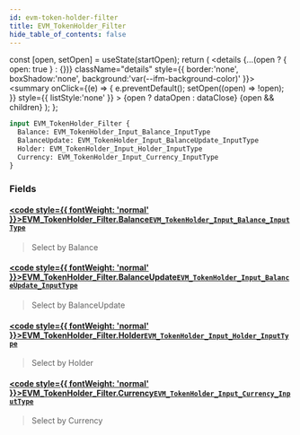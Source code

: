 ```yaml
---
id: evm-token-holder-filter
title: EVM_TokenHolder_Filter
hide_table_of_contents: false
---
```







  const [open, setOpen] = useState(startOpen);
  return (
    <details {...(open ? { open: true } : {})} className="details" style={{ border:'none', boxShadow:'none', background:'var(--ifm-background-color)' }}>
      <summary
        onClick={(e) => {
          e.preventDefault();
          setOpen((open) => !open);
        }}
        style={{ listStyle:'none' }}
      >
      {open ? dataOpen : dataClose}
      </summary>
      {open && children}
    </details>
  );
};













```graphql
input EVM_TokenHolder_Filter {
  Balance: EVM_TokenHolder_Input_Balance_InputType
  BalanceUpdate: EVM_TokenHolder_Input_BalanceUpdate_InputType
  Holder: EVM_TokenHolder_Input_Holder_InputType
  Currency: EVM_TokenHolder_Input_Currency_InputType
}
```




### Fields

#### [<code style={{ fontWeight: 'normal' }}>EVM_TokenHolder_Filter.<b>Balance</b></code>](#)<Bullet />[`EVM_TokenHolder_Input_Balance_InputType`](/docs/graphql-reference/inputs/evm-token-holder-input-balance-input-type) <Badge class="badge badge--secondary" text="input"/> 
> 
> 
> Select by Balance
> 

#### [<code style={{ fontWeight: 'normal' }}>EVM_TokenHolder_Filter.<b>BalanceUpdate</b></code>](#)<Bullet />[`EVM_TokenHolder_Input_BalanceUpdate_InputType`](/docs/graphql-reference/inputs/evm-token-holder-input-balance-update-input-type) <Badge class="badge badge--secondary" text="input"/> 
> 
> 
> Select by BalanceUpdate
> 

#### [<code style={{ fontWeight: 'normal' }}>EVM_TokenHolder_Filter.<b>Holder</b></code>](#)<Bullet />[`EVM_TokenHolder_Input_Holder_InputType`](/docs/graphql-reference/inputs/evm-token-holder-input-holder-input-type) <Badge class="badge badge--secondary" text="input"/> 
> 
> 
> Select by Holder
> 

#### [<code style={{ fontWeight: 'normal' }}>EVM_TokenHolder_Filter.<b>Currency</b></code>](#)<Bullet />[`EVM_TokenHolder_Input_Currency_InputType`](/docs/graphql-reference/inputs/evm-token-holder-input-currency-input-type) <Badge class="badge badge--secondary" text="input"/> 
> 
> 
> Select by Currency
> 



